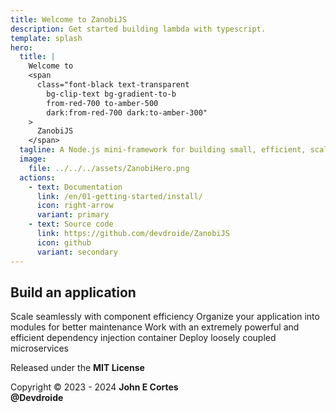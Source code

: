 ```yaml
---
title: Welcome to ZanobiJS
description: Get started building lambda with typescript.
template: splash
hero:
  title: |
    Welcome to
    <span
      class="font-black text-transparent
        bg-clip-text bg-gradient-to-b
        from-red-700 to-amber-500
        dark:from-red-700 dark:to-amber-300"
    >
      ZanobiJS
    </span>
  tagline: A Node.js mini-framework for building small, efficient, scalable, and enterprise-grade server-side microservices with TypeScript.
  image:
    file: ../../../assets/ZanobiHero.png
  actions:
    - text: Documentation
      link: /en/01-getting-started/install/
      icon: right-arrow
      variant: primary
    - text: Source code
      link: https://github.com/devdroide/ZanobiJS
      icon: github
      variant: secondary
---
```



## Build an application

<CardGrid stagger>
  <Card title="Scalable" icon="rocket">
    Scale seamlessly   with component efficiency
  </Card>
  <Card title="Modular" icon="matrix">
    Organize your application into modules for better maintenance
  </Card>
  <Card title="Dependency injection" icon="add-document">
    Work with an extremely powerful and efficient dependency injection container
  </Card>
  <Card title="Microservices" icon="puzzle">
    Deploy loosely coupled microservices
  </Card>
</CardGrid>

<footer class="text-center">
  <p class="mb-0">
    Released under the <strong>MIT License</strong>
  </p>
  <p class="mt-0">
    Copyright © 2023 - 2024 <strong>John E Cortes</strong>
    <br>
      <strong>@Devdroide</strong>
    </br>
  </p>
</footer>
